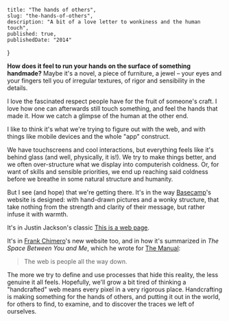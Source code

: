 
	title: "The hands of others",
	slug: "the-hands-of-others",
	description: "A bit of a love letter to wonkiness and the human touch",
	published: true,
	publishedDate: "2014"
}


**How does it feel to run your hands on the surface of something handmade?** Maybe it's a novel, a piece of furniture, a jewel – your eyes and your fingers tell you of irregular textures, of rigor and sensibility in the details.

I love the fascinated respect people have for the fruit of someone's craft. I love how one can afterwards still touch something, and feel the hands that made it. How we catch a glimpse of the human at the other end.

I like to think it's what we're trying to figure out with the web, and with things like mobile devices and the whole "app" construct.

We have touchscreens and cool interactions, but everything feels like it's behind glass (and well, physically, it is!). We try to make things better, and we often over-structure what we display into computerish coldness. Or, for want of skills and sensible priorities, we end up reaching said coldness before we breathe in some natural structure and humanity.

But I see (and hope) that we're getting there. It's in the way [Basecamp](http://www.basecamp.com)'s website is designed: with hand-drawn pictures and a wonky structure, that take nothing from the strength and clarity of their message, but rather infuse it with warmth.

It's in Justin Jackson's classic [This is a web page](http://justinjackson.ca/words.html).

It's in [Frank Chimero](http://frankchimero.com)'s new website too, and in how it's summarized in _The Space Between You and Me_, which he wrote for [The Manual](https://themanual.org/read/issues/1/frank-chimero/article):

> The web is people all the way down.

The more we try to define and use processes that hide this reality, the less genuine it all feels. Hopefully, we'll grow a bit tired of thinking a "handcrafted" web means every pixel in a very rigorous place.
Handcrafting is making something for the hands of others, and putting it out in the world, for others to find, to examine, and to discover the traces we left of ourselves.
